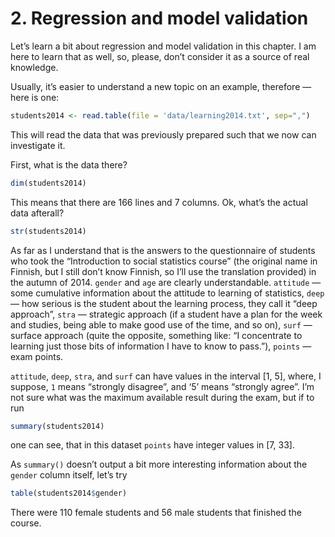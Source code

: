 # 2. Regression and model validation

<!-- *Describe the work you have done this week and summarize your learning.* -->

<!-- - Describe your work and results clearly.  -->
<!-- - Assume the reader has an introductory course level understanding of writing and reading R code as well as statistical methods. -->
<!-- - Assume the reader has no previous knowledge of your data or the more advanced methods you are using. -->

Let's learn a bit about regression and model validation in this chapter. I am here to learn that as well, so, please, don't consider it as a source of real knowledge.

Usually, it's easier to understand a new topic on an example, therefore --- here is one:

```r
students2014 <- read.table(file = 'data/learning2014.txt', sep=",")
```

This will read the data that was previously prepared such that we now can investigate it. 

First, what is the data there?

```r
dim(students2014)
```

This means that there are 166 lines and 7 columns. Ok, what's the actual data afterall?

```r
str(students2014)
```

As far as I understand that is the answers to the questionnaire of students who took the "Introduction to social statistics course" (the original name in Finnish, but I still don't know Finnish, so I'll use the translation provided) in the autumn of 2014. `gender` and `age` are clearly understandable. `attitude` --- some cumulative information about the attitude to learning of statistics, `deep` --- how serious is the student about the learning process, they call it "deep approach", `stra` --- strategic approach (if a student have a plan for the week and studies, being able to make good use of the time, and so on), `surf` --- surface approach (quite the opposite, something like: "I concentrate to learning just those bits of information I have to know to pass."), `points` --- exam points.

`attitude`, `deep`, `stra`, and `surf` can have values in the interval [1, 5], where, I suppose, `1` means "strongly disagree", and '5' means "strongly agree". 
I'm not sure what was the maximum available result during the exam, but if to run

```r
summary(students2014)
```

one can see, that in this dataset `points` have integer values in [7, 33].

As `summary()` doesn't output a bit more interesting information about the `gender` column itself, let's try

```r
table(students2014$gender)
```
There were 110 female students and 56 male students that finished the course.

